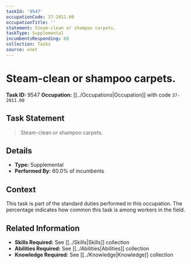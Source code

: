 ```yaml
---
taskId: '9547'
occupationCode: 37-2011.00
occupationTitle: ''
statement: Steam-clean or shampoo carpets.
taskType: Supplemental
incumbentsResponding: 60
collection: Tasks
source: onet
---
```

# Steam-clean or shampoo carpets.

**Task ID:** 9547
**Occupation:** [[../Occupations|Occupation]] with code `37-2011.00`

## Task Statement

> Steam-clean or shampoo carpets.

## Details

- **Type:** Supplemental
- **Performed By:** 60.0% of incumbents

## Context

This task is part of the standard duties performed in this occupation. The percentage indicates how common this task is among workers in the field.

## Related Information

- **Skills Required:** See [[../Skills|Skills]] collection
- **Abilities Required:** See [[../Abilities|Abilities]] collection
- **Knowledge Required:** See [[../Knowledge|Knowledge]] collection
